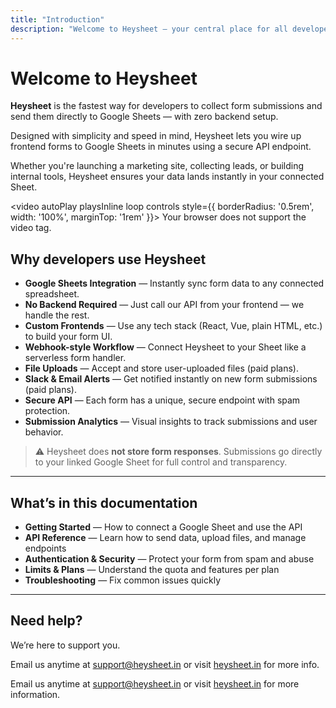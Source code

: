 ```yaml
---
title: "Introduction"
description: "Welcome to Heysheet — your central place for all developer documentation and guides"
---
```


# Welcome to Heysheet

**Heysheet** is the fastest way for developers to collect form submissions and send them directly to Google Sheets — with zero backend setup.

Designed with simplicity and speed in mind, Heysheet lets you wire up frontend forms to Google Sheets in minutes using a secure API endpoint.

Whether you're launching a marketing site, collecting leads, or building internal tools, Heysheet ensures your data lands instantly in your connected Sheet.

<video autoPlay playsInline loop controls style={{ borderRadius: '0.5rem', width: '100%', marginTop: '1rem' }}>
<source src="https://ik.imagekit.io/q3ksr5fk3/M_s%20video(3).mp4?updatedAt=1753415689177" type="video/mp4" />
Your browser does not support the video tag.
</video>

## Why developers use Heysheet

- **Google Sheets Integration** — Instantly sync form data to any connected spreadsheet.
- **No Backend Required** — Just call our API from your frontend — we handle the rest.
- **Custom Frontends** — Use any tech stack (React, Vue, plain HTML, etc.) to build your form UI.
- **Webhook-style Workflow** — Connect Heysheet to your Sheet like a serverless form handler.
- **File Uploads** — Accept and store user-uploaded files (paid plans).
- **Slack & Email Alerts** — Get notified instantly on new form submissions (paid plans).
- **Secure API** — Each form has a unique, secure endpoint with spam protection.
- **Submission Analytics** — Visual insights to track submissions and user behavior.

> ⚠️ Heysheet does **not store form responses**. Submissions go directly to your linked Google Sheet for full control and transparency.

---

## What’s in this documentation

- **Getting Started** — How to connect a Google Sheet and use the API
- **API Reference** — Learn how to send data, upload files, and manage endpoints
- **Authentication & Security** — Protect your form from spam and abuse
- **Limits & Plans** — Understand the quota and features per plan
- **Troubleshooting** — Fix common issues quickly

---

## Need help?

We’re here to support you.

Email us anytime at [support@heysheet.in](mailto:support@heysheet.in) or visit [heysheet.in](https://heysheet.in) for more info.

Email us anytime at [support@heysheet.in](support@heysheet.in) or visit [heysheet.in](https://heysheet.in) for more information.
